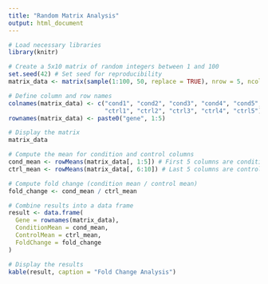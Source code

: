 ```yaml
---
title: "Random Matrix Analysis"
output: html_document
---
```


```r
# Load necessary libraries
library(knitr)

# Create a 5x10 matrix of random integers between 1 and 100
set.seed(42) # Set seed for reproducibility
matrix_data <- matrix(sample(1:100, 50, replace = TRUE), nrow = 5, ncol = 10)

# Define column and row names
colnames(matrix_data) <- c("cond1", "cond2", "cond3", "cond4", "cond5", 
                           "ctrl1", "ctrl2", "ctrl3", "ctrl4", "ctrl5")
rownames(matrix_data) <- paste0("gene", 1:5)

# Display the matrix
matrix_data

# Compute the mean for condition and control columns
cond_mean <- rowMeans(matrix_data[, 1:5]) # First 5 columns are conditions
ctrl_mean <- rowMeans(matrix_data[, 6:10]) # Last 5 columns are controls

# Compute fold change (condition mean / control mean)
fold_change <- cond_mean / ctrl_mean

# Combine results into a data frame
result <- data.frame(
  Gene = rownames(matrix_data),
  ConditionMean = cond_mean,
  ControlMean = ctrl_mean,
  FoldChange = fold_change
)

# Display the results
kable(result, caption = "Fold Change Analysis")
```
